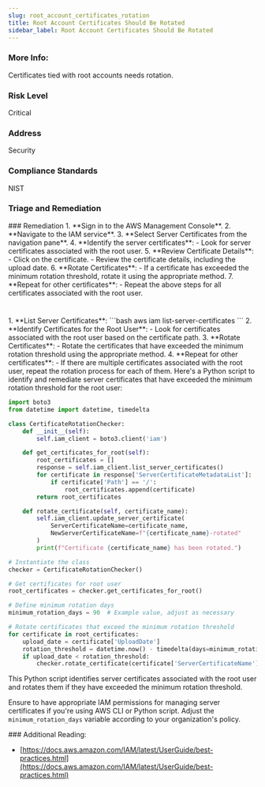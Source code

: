 ```yaml
---
slug: root_account_certificates_rotation
title: Root Account Certificates Should Be Rotated
sidebar_label: Root Account Certificates Should Be Rotated
---
```


### More Info:

Certificates tied with root accounts needs rotation.

### Risk Level

Critical

### Address

Security

### Compliance Standards

NIST


### Triage and Remediation
<Tabs>
<Tab title='Remediation'>
### Remediation

<AccordionGroup>
<Accordion title='Using Console' defaultOpen='true'>
1. **Sign in to the AWS Management Console**.
2. **Navigate to the IAM service**.
3. **Select Server Certificates from the navigation pane**.
4. **Identify the server certificates**:
   - Look for server certificates associated with the root user.
5. **Review Certificate Details**:
   - Click on the certificate.
   - Review the certificate details, including the upload date.
6. **Rotate Certificates**:
   - If a certificate has exceeded the minimum rotation threshold, rotate it using the appropriate method.
7. **Repeat for other certificates**:
   - Repeat the above steps for all certificates associated with the root user.

#
</Accordion>

<Accordion title='Using CLI'>
1. **List Server Certificates**:
```bash
aws iam list-server-certificates
```
2. **Identify Certificates for the Root User**:
   - Look for certificates associated with the root user based on the certificate path.
3. **Rotate Certificates**:
   - Rotate the certificates that have exceeded the minimum rotation threshold using the appropriate method.
4. **Repeat for other certificates**:
   - If there are multiple certificates associated with the root user, repeat the rotation process for each of them.
</Accordion>

<Accordion title='Using Python'>
Here's a Python script to identify and remediate server certificates that have exceeded the minimum rotation threshold for the root user:

```python
import boto3
from datetime import datetime, timedelta

class CertificateRotationChecker:
    def __init__(self):
        self.iam_client = boto3.client('iam')

    def get_certificates_for_root(self):
        root_certificates = []
        response = self.iam_client.list_server_certificates()
        for certificate in response['ServerCertificateMetadataList']:
            if certificate['Path'] == '/':
                root_certificates.append(certificate)
        return root_certificates

    def rotate_certificate(self, certificate_name):
        self.iam_client.update_server_certificate(
            ServerCertificateName=certificate_name,
            NewServerCertificateName=f"{certificate_name}-rotated"
        )
        print(f"Certificate {certificate_name} has been rotated.")

# Instantiate the class
checker = CertificateRotationChecker()

# Get certificates for root user
root_certificates = checker.get_certificates_for_root()

# Define minimum rotation days
minimum_rotation_days = 90  # Example value, adjust as necessary

# Rotate certificates that exceed the minimum rotation threshold
for certificate in root_certificates:
    upload_date = certificate['UploadDate']
    rotation_threshold = datetime.now() - timedelta(days=minimum_rotation_days)
    if upload_date < rotation_threshold:
        checker.rotate_certificate(certificate['ServerCertificateName'])
```

This Python script identifies server certificates associated with the root user and rotates them if they have exceeded the minimum rotation threshold.

Ensure to have appropriate IAM permissions for managing server certificates if you're using AWS CLI or Python script. Adjust the `minimum_rotation_days` variable according to your organization's policy.
</Accordion>

</AccordionGroup>
</Tab>
</Tabs>
### Additional Reading:

- [https://docs.aws.amazon.com/IAM/latest/UserGuide/best-practices.html](https://docs.aws.amazon.com/IAM/latest/UserGuide/best-practices.html) 


